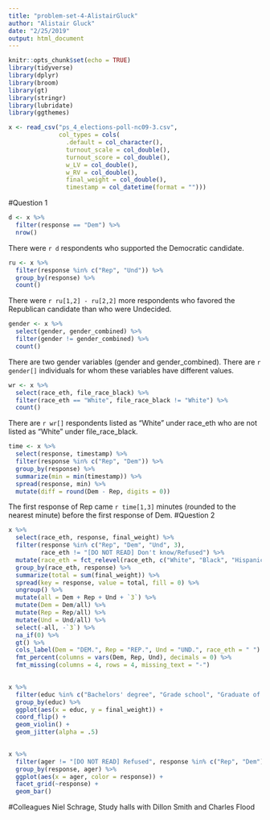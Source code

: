 ```yaml
---
title: "problem-set-4-AlistairGluck"
author: "Alistair Gluck"
date: "2/25/2019"
output: html_document
---
```


```r
knitr::opts_chunk$set(echo = TRUE)
library(tidyverse)
library(dplyr)
library(broom)
library(gt)
library(stringr)
library(lubridate)
library(ggthemes)
```

```r
x <- read_csv("ps_4_elections-poll-nc09-3.csv",
              col_types = cols(
                .default = col_character(),
                turnout_scale = col_double(),
                turnout_score = col_double(),
                w_LV = col_double(),
                w_RV = col_double(),
                final_weight = col_double(),
                timestamp = col_datetime(format = "")))
```
#Question 1
```r
d <- x %>% 
  filter(response == "Dem") %>% 
  nrow()
```
There were `r d` respondents who supported the Democratic candidate.
```r
ru <- x %>% 
  filter(response %in% c("Rep", "Und")) %>%
  group_by(response) %>% 
  count()
```
There were `r ru[1,2] - ru[2,2]` more respondents who favored the Republican candidate than who were Undecided.
```r
gender <- x %>% 
  select(gender, gender_combined) %>% 
  filter(gender != gender_combined) %>% 
  count()
```
There are two gender variables (gender and gender_combined). There are `r gender[]` individuals for whom these variables have different values.
```r
wr <- x %>% 
  select(race_eth, file_race_black) %>% 
  filter(race_eth == "White", file_race_black != "White") %>% 
  count()


```
There are `r wr[]` respondents listed as “White” under race_eth who are not listed as “White” under file_race_black.
```r
time <- x %>% 
  select(response, timestamp) %>%
  filter(response %in% c("Rep", "Dem")) %>% 
  group_by(response) %>% 
  summarize(min = min(timestamp)) %>% 
  spread(response, min) %>% 
  mutate(diff = round(Dem - Rep, digits = 0))
```
The first response of Rep came `r time[1,3]` minutes (rounded to the nearest minute) before the first response of Dem.
#Question 2

```r
x %>% 
  select(race_eth, response, final_weight) %>% 
  filter(response %in% c("Rep", "Dem", "Und", 3), 
         race_eth != "[DO NOT READ] Don't know/Refused") %>% 
  mutate(race_eth = fct_relevel(race_eth, c("White", "Black", "Hispanic", "Asian", "Other")))  %>%
  group_by(race_eth, response) %>%
  summarize(total = sum(final_weight)) %>% 
  spread(key = response, value = total, fill = 0) %>%
  ungroup() %>%
  mutate(all = Dem + Rep + Und + `3`) %>%
  mutate(Dem = Dem/all) %>% 
  mutate(Rep = Rep/all) %>% 
  mutate(Und = Und/all) %>%
  select(-all, -`3`) %>% 
  na_if(0) %>% 
  gt() %>% 
  cols_label(Dem = "DEM.", Rep = "REP.", Und = "UND.", race_eth = " ") %>% 
  fmt_percent(columns = vars(Dem, Rep, Und), decimals = 0) %>% 
  fmt_missing(columns = 4, rows = 4, missing_text = "-")
  
``` 
  
  
```r
x %>% 
  filter(educ %in% c("Bachelors' degree", "Grade school", "Graduate of Professional Degree", "High school", "Some college or trade school")) %>% 
  group_by(educ) %>% 
  ggplot(aes(x = educ, y = final_weight)) +
  coord_flip() +
  geom_violin() +
  geom_jitter(alpha = .5)
  
```


```r
x %>% 
  filter(ager != "[DO NOT READ] Refused", response %in% c("Rep", "Dem")) %>% 
  group_by(response, ager) %>% 
  ggplot(aes(x = ager, color = response)) +
  facet_grid(~response) +
  geom_bar()
```

#Colleagues
Niel Schrage, 
Study halls with Dillon Smith and Charles Flood
  